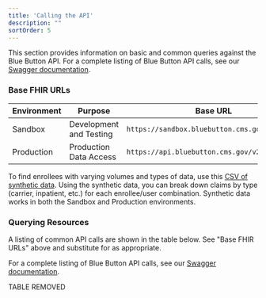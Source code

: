 ```yaml
---
title: 'Calling the API'
description: ""
sortOrder: 5
---
```


This section provides information on basic and common queries against the Blue Button API.  For a complete listing of Blue Button API calls, see our [Swagger documentation](https://sandbox.bluebutton.cms.gov/docs/openapi).


### Base FHIR URLs

| Environment | Purpose | Base URL |
| -------- | -------- | -------- |
| Sandbox     | Development and Testing     | `https://sandbox.bluebutton.cms.gov/v2/fhir/`   |
| Production | Production Data Access | `https://api.bluebutton.cms.gov/v2/fhir/`|


    
To find enrollees with varying volumes and types of data, use this [CSV of synthetic data](/synthetic_users_by_claim_count_full.csv). Using the synthetic data, you can break down claims by type (carrier, inpatient, etc.) for each enrollee/user combination.  Synthetic data works in both the Sandbox and Production environments.
	


### Querying Resources
A listing of common API calls are shown in the table below.  See "Base FHIR URLs" above and substitute for  as appropriate.  
    
For a complete listing of Blue Button API calls, see our [Swagger documentation](https://sandbox.bluebutton.cms.gov/docs/openapi).  

TABLE REMOVED
